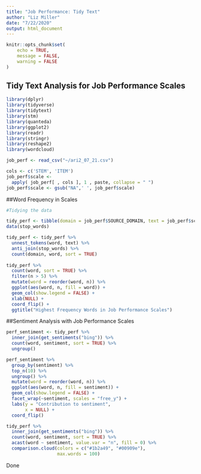 ```yaml
---
title: "Job Performance: Tidy Text"
author: "Liz Miller"
date: "7/22/2020"
output: html_document
---
```


```r
knitr::opts_chunk$set(
	echo = TRUE,
	message = FALSE,
	warning = FALSE
)
```

## Tidy Text Analysis for Job Performance Scales


```r
library(dplyr)
library(tidyverse)
library(tidytext)
library(stm)
library(quanteda)
library(ggplot2)
library(readr)
library(stringr)
library(reshape2)
library(wordcloud)

job_perf <- read_csv("~/ari2_07_21.csv")

cols <- c('STEM', 'ITEM')
job_perf$scale <- 
  apply( job_perf[ , cols ], 1 , paste, collapse = " ")
job_perf$scale <- gsub("NA",' ', job_perf$scale)

```

##Word Frequency in Scales

```r
#Tidying the data

tidy_perf <- tibble(domain = job_perf$SOURCE_DOMAIN, text = job_perf$scale)
data(stop_words)

tidy_perf <- tidy_perf %>%
  unnest_tokens(word, text) %>%
  anti_join(stop_words) %>%
  count(domain, word, sort = TRUE)
  
tidy_perf %>%
  count(word, sort = TRUE) %>%
  filter(n > 5) %>%
  mutate(word = reorder(word, n)) %>%
  ggplot(aes(word, n, fill = word)) +
  geom_col(show.legend = FALSE) +
  xlab(NULL) +
  coord_flip() +
  ggtitle("Highest Frequency Words in Job Performance Scales")
```

##Sentiment Analysis with Job Performance Scales

```r

perf_sentiment <- tidy_perf %>%
  inner_join(get_sentiments("bing")) %>%
  count(word, sentiment, sort = TRUE) %>%
  ungroup()

perf_sentiment %>%
  group_by(sentiment) %>%
  top_n(10) %>%
  ungroup() %>%
  mutate(word = reorder(word, n)) %>%
  ggplot(aes(word, n, fill = sentiment)) +
  geom_col(show.legend = FALSE) +
  facet_wrap(~sentiment, scales = "free_y") +
  labs(y = "Contribution to sentiment",
       x = NULL) +
  coord_flip()

tidy_perf %>%
  inner_join(get_sentiments("bing")) %>%
  count(word, sentiment, sort = TRUE) %>%
  acast(word ~ sentiment, value.var = "n", fill = 0) %>%
  comparison.cloud(colors = c("#1b2a49", "#00909e"), 
                   max.words = 100)

```

Done
